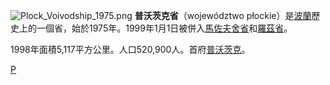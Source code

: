 {{Unreferenced|time=2022-02-13T02:31:26+00:00}}
[[File:Plock_Voivodship_1975.png|right]]
'''普沃茨克省'''（województwo płockie）是[[波蘭|波蘭]]歷史上的一個省，始於1975年。1999年1月1日被併入[[馬佐夫舍省|馬佐夫舍省]]和[[羅茲省|羅茲省]]。

1998年面積5,117平方公里。人口520,900人。首府[[普沃茨克|普沃茨克]]。

[[Category:波蘭省份_(1975-1998)|P]]